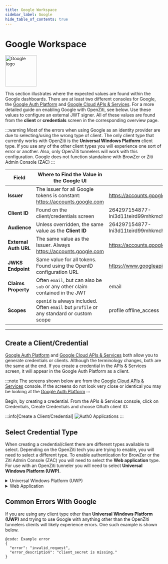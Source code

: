 ```yaml
---
title: Google Workspace
sidebar_label: Google
hide_table_of_contents: true
---
```



# Google Workspace

<img src="/icons/logo-google.svg" alt="Google logo" height="100px"/>

This section illustrates where the expected values are found within the Google dashboards. There are at least two 
different consoles for Google, the [Google Auth Platform](https://console.cloud.google.com/auth/overview) 
and [Google Cloud APIs & Services](https://console.cloud.google.com/apis/credentials). For a more detailed guide on 
enabling Google with OpenZiti, see below. Use these values to configure an external JWT signer. All of these values 
are found from the **client** or **credentials** screen in the corresponding overview page. 

:::warning
Most of the errors when using Google as an identity provider are due to selecting/using the wrong type of client.
The only client type that currently works with OpenZiti is the **Universal Windows Platform** client type. If you use any 
of the other client types you will experience one sort of error or another. Also, only OpenZiti tunnelers will work with
this configuration. Google does not function standalone with BrowZer or Ziti Admin Console (ZAC)
:::

| Field                 | Where to Find the Value in the Google UI                                                 | Example                                                                  |
|-----------------------|------------------------------------------------------------------------------------------|--------------------------------------------------------------------------|
| **Issuer**            | The issuer for all Google tokens is constant: https://accounts.google.com                | https://accounts.google.com                                              |
| **Client ID**         | Found on the client/credentials screen                                                   | 264297154877-lni3d11teird99mhkmches566dmt0f3i.apps.googleusercontent.com |
| **Audience**          | Unless overridden, the same value as the **Client ID**                                   | 264297154877-lni3d11teird99mhkmches566dmt0f3i.apps.googleusercontent.com |
| **External Auth URL** | The same value as the Issuer. Always https://accounts.google.com                         | https://accounts.google.com                                              |
| **JWKS Endpoint**     | Same value for all tokens. Found using the OpenID configuration URL                      | https://www.googleapis.com/oauth2/v3/certs                               |
| **Claims Property**   | Often `email`, but can also be `sub` or any other claim contained in the JWT             | email                                                                    |
| **Scopes**            | `openid` is always included. Often `email` but `profile` or any standard or custom scope | profile offline_access                                                   |

---

## Create a Client/Credential

[Google Auth Platform](https://console.cloud.google.com/auth/overview)
and [Google Cloud APIs & Services](https://console.cloud.google.com/apis/credentials) both allow you to generate 
credentials or clients. Although the terminology changes, both are the same at the end. If you create a credential 
in the APIs & Services screen, it will appear in the Google Auth Platform as a client. 

:::note
The screens shown below are from the [Google Cloud APIs & Services](https://console.cloud.google.com/apis/credentials)
console. If the screens do not look very close or identical you may be looking at the 
[Google Auth Platform](https://console.cloud.google.com/auth/overview)
:::

Begin, by creating a credential. From the APIs & Services console, click on Credentials, Create Credentials and 
choose OAuth client ID:

:::info[Create a Client/Credential]
![Auth0 Applications](/img/idps/google/create-credentials.png)
:::

## Select Credential Type

When creating a credential/client there are different types available to select. Depending on the OpenZiti tech
you are trying to enable, you will need to select a different type. To enable authentication for BrowZer or the Ziti
Admin Console (ZAC) you will need to select the **Web application** type. For use with an OpenZiti tunneler you will
need to select **Universal Windows Platform (UWP)**.

<Details>
<summary>Universal Windows Platform (UWP)</summary>

![Auth0 Applications](/img/idps/google/create-uwp-type.png)

</Details>
<Details>
<summary>Web Application</summary>

![Auth0 Applications](/img/idps/google/create-web-type.png)

</Details>

## Common Errors With Google

If you are using any client type other than **Universal Windows Platform (UWP)** and trying to use Google with anything 
other than the OpenZiti tunnelers clients will likely experience errors. One such example is shown below.

```example-text
@code: Example error
{
  "error": "invalid_request",
  "error_description": "client_secret is missing."
}
```